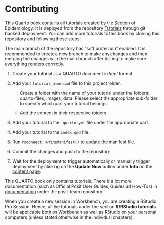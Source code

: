 # Contributing {.unnumbered}

This Quarto book contains all tutorials created by the Section of Epidemiology. It is deployed from the repository [Tutorials](https://github.com/NorwegianVeterinaryInstitute/Tutorials) through git backed deployment. You can add more tutorials to this book by cloning this repository and following these steps:

::: callout-note
The main branch of the repository has "soft protection" enabled. It is recommended to create a new branch to make any changes and then merging the changes with the main branch after testing to make sure everything renders correctly.
:::

1.  Create your tutorial as a QUARTO document in *html* format.

2.  Add your `tutorial_name.qmd` file to this project folder.

    i.  Create a folder with the name of your tutorial under the folders: quarto-files, images, data. Please select the appropriate sub-folder to specify which part your tutorial belongs.

    ii. Add the content in their respective folders.

3.  Add your tutorial to the `_quarto.yml` file under the appropriate part.

4.  Add your tutorial to the `index.qmd` file.

5.  Run `rsconnect::writeManifest()` to update the manifest file.

6.  Commit the changes and push to the repository.

7.  Wait for the deployment to trigger automatically or manually trigger deployment by clicking on the **Update Now** button under **Info** on the [content page](https://connect.posit.vetinst.no/R-and-posit-tutorials/).

::: callout-important
This QUARTO book only contains tutorials. There is a lot more documentation (such as Official Posit User Guides, Guides ad How-Tos) in [documentation](https://github.com/NorwegianVeterinaryInstitute/posit-team/wiki/Documentation) under the posit-team repository.
:::

::: callout-note
When you create a new session in Workbench, you are creating a RStudio Pro Session. Hence, all the tutorials under the section **R/RStudio tutorials** will be applicable both on Workbench as well as RStudio on your personal computers (unless stated otherwise in the individual chapters).
:::

